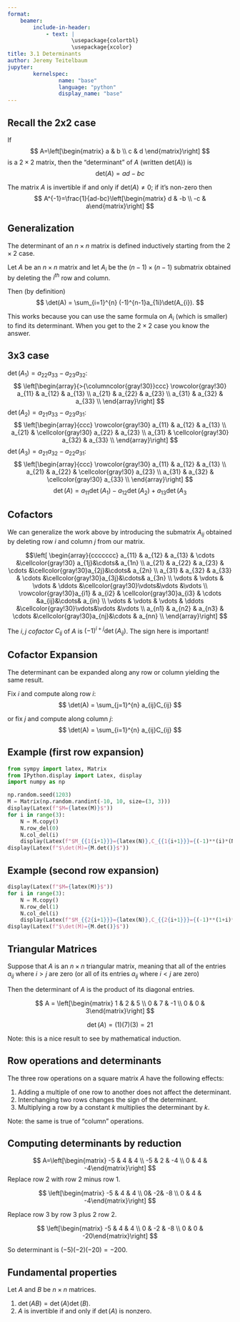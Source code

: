 ```yaml
---
format: 
    beamer:
        include-in-header:
            - text: |
                    \usepackage{colortbl}
                    \usepackage{xcolor}
title: 3.1 Determinants
author: Jeremy Teitelbaum
jupyter:
        kernelspec:
                name: "base"
                language: "python"
                display_name: "base"
---
```


## Recall the 2x2 case


If 
$$
A=\left[\begin{matrix} a & b \\ c & d \end{matrix}\right]
$$
is a $2\times 2$ matrix, then the "determinant" of $A$
(written $\mathrm{det}(A)$) is
$$
\mathrm{det}(A)=ad-bc 
$$

The matrix $A$ is invertible if and only if $\mathrm{det}(A)\not=0$; if it's non-zero then 
$$
A^{-1}=\frac{1}{ad-bc}\left[\begin{matrix} d & -b \\ -c & a\end{matrix}\right]
$$

## Generalization

The determinant of an $n\times n$ matrix is defined inductively starting from the $2\times 2$ case.

Let $A$ be an $n\times n$ matrix and let $A_{i}$ be the
$(n-1)\times (n-1)$ submatrix obtained by deleting the $i^{th}$ row and column.

Then (by definition)
$$
\det(A) = \sum_{i=1}^{n} (-1)^{n-1}a_{1i}\det(A_{i}).
$$

This works because you can use the same formula on $A_{i}$ (which is smaller) to find its determinant.  When you get to the $2\times 2$ case you know the answer. 

## 3x3 case

$\det(A_{1})=a_{22}a_{33}-a_{23}a_{32}$:
$$
\left[\begin{array}{>{\columncolor{gray!30}}ccc}
\rowcolor{gray!30} a_{11} & a_{12} & a_{13} \\
a_{21} & a_{22} & a_{23} \\
a_{31} & a_{32} & a_{33} \\
\end{array}\right]
$$
$\det(A_{2})=a_{21}a_{33}-a_{23}a_{31}$:
$$
\left[\begin{array}{ccc}
\rowcolor{gray!30} a_{11} & a_{12} & a_{13} \\
a_{21} & \cellcolor{gray!30} a_{22} & a_{23} \\
a_{31} & \cellcolor{gray!30} a_{32} & a_{33} \\
\end{array}\right]
$$
$\det(A_{3})=a_{21}a_{32}-a_{22}a_{31}$:
$$
\left[\begin{array}{ccc}
\rowcolor{gray!30} a_{11} & a_{12} & a_{13} \\
a_{21} & a_{22} & \cellcolor{gray!30} a_{23} \\
a_{31} & a_{32} & \cellcolor{gray!30} a_{33} \\
\end{array}\right]
$$
$$
\det(A)=a_{11}\det(A_{1})-a_{12}\det(A_{2})+a_{13}\det(A_{3}
$$

## Cofactors

We can generalize the work above by introducing the submatrix $A_{ij}$ obtained by deleting row $i$ and column $j$ from our matrix.

$$\left[
\begin{array}{ccccccc}
 a_{11} & a_{12} & a_{13} & \cdots &\cellcolor{gray!30} a_{1j}&\cdots& a_{1n} \\
 a_{21} & a_{22} & a_{23} & \cdots &\cellcolor{gray!30}a_{2j}&\cdots& a_{2n} \\
 a_{31} &  a_{32} & a_{33} & \cdots &\cellcolor{gray!30}a_{3j}&\cdots& a_{3n} \\
\vdots & \vdots & \vdots & \ddots &\cellcolor{gray!30}\vdots&\vdots &\vdots \\
 \rowcolor{gray!30}a_{i1} &  a_{i2} & \cellcolor{gray!30}a_{i3} & \cdots &a_{ij}&\cdots& a_{in} \\
\vdots & \vdots & \vdots & \ddots &\cellcolor{gray!30}\vdots&\vdots &\vdots \\
 a_{n1} &  a_{n2} & a_{n3} & \cdots &\cellcolor{gray!30}a_{nj}&\cdots & a_{nn} \\
\end{array}\right]
$$

The $i,j$ *cofactor* $C_{ij}$ of $A$ is $(-1)^{i+j}\det(A_{ij})$.  The sign here is important!

## Cofactor Expansion

The determinant can be expanded along any row or column yielding the same result.

Fix $i$ and compute along row $i$:
$$
\det(A) = \sum_{j=1}^{n} a_{ij}C_{ij} 
$$

or fix $j$ and compute along column $j$:
$$
\det(A) = \sum_{i=1}^{n} a_{ij}C_{ij}
$$

## Example (first row expansion)

```python
from sympy import latex, Matrix
from IPython.display import Latex, display
import numpy as np

np.random.seed(1203)
M = Matrix(np.random.randint(-10, 10, size=(3, 3)))
display(Latex(f"$M={latex(M)}$"))
for i in range(3):
    N = M.copy()
    N.row_del(0)
    N.col_del(i)
    display(Latex(f"$M_{{1{i+1}}}={latex(N)},C_{{1{i+1}}}={(-1)**(i)*(N.det())}$"))
display(Latex(f"$\det(M)={M.det()}$"))
```

## Example (second row expansion)

```python
display(Latex(f"$M={latex(M)}$"))
for i in range(3):
    N = M.copy()
    N.row_del(1)
    N.col_del(i)
    display(Latex(f"$M_{{2{i+1}}}={latex(N)},C_{{2{i+1}}}={(-1)**(1+i)*(N.det())}$"))
display(Latex(f"$\det(M)={M.det()}$"))
```



## Triangular Matrices

Suppose that $A$ is an $n\times n$ triangular matrix, meaning that all of the entries $a_{ij}$ where $i>j$
are zero (or all of its entries $a_{ij}$ where $i<j$ are zero)

Then the determinant of $A$ is the product of its diagonal entries.

$$
A = \left[\begin{matrix} 1 & 2 & 5 \\ 0 & 7 & -1 \\ 0 & 0 & 3\end{matrix}\right]
$$

$$\det(A)=(1)(7)(3) = 21$$

Note: this is a nice result to see by mathematical induction.

## Row operations and determinants

The three row operations on a square matrix $A$ have the following effects:

1.  Adding a multiple of one row to another does not affect the determinant.
2.  Interchanging two rows changes the sign of the determinant.
3.  Multiplying a row by a constant $k$ multiplies the determinant by $k$. 

Note: the same is true of "column" operations.

## Computing determinants by reduction

$$
A=\left[\begin{matrix} -5 & 4 & 4 \\ -5 & 2 & -4 \\ 0 & 4 & -4\end{matrix}\right]
$$
Replace row 2 with row 2 minus row 1. 

$$
\left[\begin{matrix} -5 & 4 & 4 \\ 0& -2& -8 \\ 0 & 4 & -4\end{matrix}\right]
$$

Replace row 3 by row 3 plus 2 row 2.

$$
\left[\begin{matrix} -5 & 4 & 4 \\ 0 & -2 & -8 \\ 0 & 0 & -20\end{matrix}\right]
$$

So determinant is $(-5)(-2)(-20)=-200$.

## Fundamental properties

Let $A$ and $B$ be  $n\times n$ matrices. 

1.  $\det(AB)=\det(A)\det(B)$.
2.  $A$ is invertible if and only if $\det(A)$ is nonzero.




